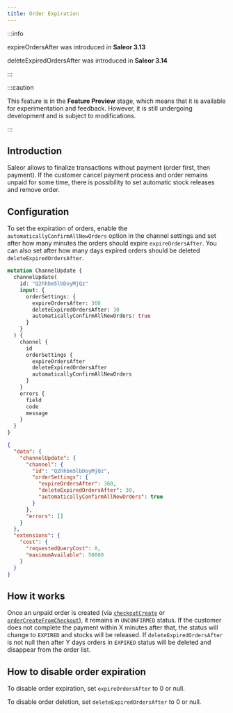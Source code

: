 ```yaml
---
title: Order Expiration
---
```


:::info

expireOrdersAfter was introduced in **Saleor 3.13**

deleteExpiredOrdersAfter was introduced in **Saleor 3.14**

:::

:::caution

This feature is in the **Feature Preview** stage, which means that it is available for experimentation and
feedback. However, it is still undergoing development and is subject to modifications.

:::

## Introduction

Saleor allows to finalize transactions without payment (order first, then payment). If the customer cancel payment process and order remains unpaid for some time, there is possibility to set automatic stock releases and remove order.

## Configuration

To set the expiration of orders, enable the `automaticallyConfirmAllNewOrders` option in the channel settings and set after how many minutes the orders should expire `expireOrdersAfter`. You can also set after how many days expired orders should be deleted `deleteExpiredOrdersAfter`.

```graphql
mutation ChannelUpdate {
  channelUpdate(
    id: "Q2hhbm5lbDoyMjQz"
    input: {
      orderSettings: {
        expireOrdersAfter: 360
        deleteExpiredOrdersAfter: 30
        automaticallyConfirmAllNewOrders: true
      }
    }
  ) {
    channel {
      id
      orderSettings {
        expireOrdersAfter
        deleteExpiredOrdersAfter
        automaticallyConfirmAllNewOrders
      }
    }
    errors {
      field
      code
      message
    }
  }
}
```

```json
{
  "data": {
    "channelUpdate": {
      "channel": {
        "id": "Q2hhbm5lbDoyMjQz",
        "orderSettings": {
          "expireOrdersAfter": 360,
          "deleteExpiredOrdersAfter": 30,
          "automaticallyConfirmAllNewOrders": true
        }
      },
      "errors": []
    }
  },
  "extensions": {
    "cost": {
      "requestedQueryCost": 0,
      "maximumAvailable": 50000
    }
  }
}
```

## How it works

Once an unpaid order is created (via [`checkoutCreate`](api-reference/checkout/mutations/checkout-create.mdx) or [`orderCreateFromCheckout`](api-reference/orders/mutations/order-create-from-checkout.mdx)), it remains in `UNCONFIRMED` status. If the customer does not complete the payment within X minutes after that, the status will change to `EXPIRED` and stocks will be released.
If `deleteExpiredOrdersAfter` is not null then after Y days orders in `EXPIRED` status will be deleted and disappear from the order list.

## How to disable order expiration

To disable order expiration, set `expireOrdersAfter` to 0 or null.

To disable order deletion, set `deleteExpiredOrdersAfter` to 0 or null.
